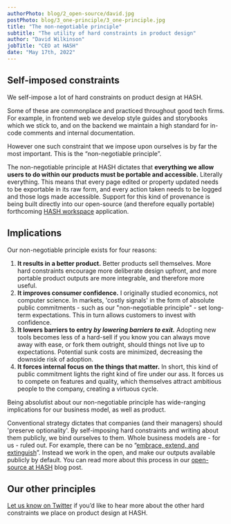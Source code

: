 ```yaml
---
authorPhoto: blog/2_open-source/david.jpg
postPhoto: blog/3_one-principle/3_one-principle.jpg
title: "The non-negotiable principle"
subtitle: "The utility of hard constraints in product design"
author: "David Wilkinson"
jobTitle: "CEO at HASH"
date: "May 17th, 2022"
---
```


## Self-imposed constraints

We self-impose a lot of hard constraints on product design at HASH.

Some of these are commonplace and practiced throughout good tech firms. For example, in frontend web we develop style guides and storybooks which we stick to, and on the backend we maintain a high standard for in-code comments and internal documentation.

However one such constraint that we impose upon ourselves is by far the most important. This is the “non-negotiable principle”.

The non-negotiable principle at HASH dictates that **everything we allow users to do within our products must be portable and accessible.** Literally everything. This means that every page edited or property updated needs to be exportable in its raw form, and every action taken needs to be logged and those logs made accessible. Support for this kind of provenance is being built directly into our open-source (and therefore equally portable) forthcoming [HASH workspace](https://github.com/hashintel/hash/tree/main/packages/hash) application.

## Implications

Our non-negotiable principle exists for four reasons:

1.  **It results in a better product.** Better products sell themselves. More hard constraints encourage more deliberate design upfront, and more portable product outputs are more integrable, and therefore more useful.
1.  **It improves consumer confidence.** I originally studied economics, not computer science. In markets, 'costly signals' in the form of absolute public commitments - such as our "non-negotiable principle" - set long-term expectations. This in turn allows customers to invest with confidence.
1.  **It lowers barriers to entry _by lowering barriers to exit._** Adopting new tools becomes less of a hard-sell if you know you can always move away with ease, or fork them outright, should things not live up to expectations. Potential sunk costs are minimized, decreasing the downside risk of adoption.
1.  **It forces internal focus on the things that matter.** In short, this kind of public commitment lights the right kind of fire under our ass. It forces us to compete on features and quality, which themselves attract ambitious people to the company, creating a virtuous cycle.

Being absolutist about our non-negotiable principle has wide-ranging implications for our business model, as well as product.

Conventional strategy dictates that companies (and their managers) should 'preserve optionality'. By self-imposing hard constraints and writing about them publicly, we bind ourselves to them. Whole business models are - for us - ruled out. For example, there can be no “<a href="https://en.wikipedia.org/wiki/Embrace,_extend,_and_extinguish">embrace, extend, and extinguish</a>”. Instead we work in the open, and make our outputs available publicly by default. You can read more about this process in our [open-source at HASH](https://hash.dev/blog/open-source) blog post.

## Our other principles

[Let us know on Twitter](https://twitter.com/hashintel) if you’d like to hear more about the other hard constraints we place on product design at HASH.
